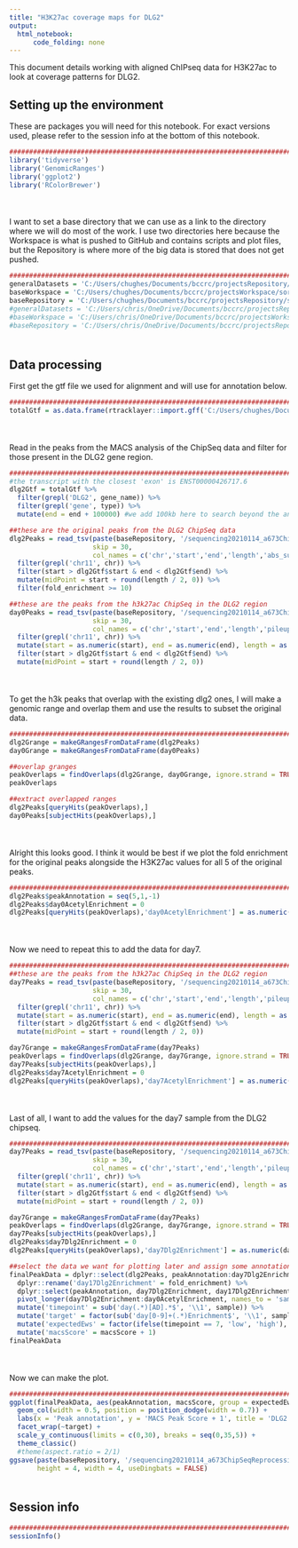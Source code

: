 ```yaml
---
title: "H3K27ac coverage maps for DLG2"
output:
  html_notebook:
      code_folding: none
---
```


This document details working with aligned ChIPseq data for H3K27ac to look at coverage patterns for DLG2.

## Setting up the environment

These are packages you will need for this notebook. For exact versions used, please refer to the session info at the bottom of this notebook.

```r
##########################################################################################
library('tidyverse')
library('GenomicRanges')
library('ggplot2')
library('RColorBrewer')
```

<div style="margin-bottom:50px;"></div>

I want to set a base directory that we can use as a link to the directory where we will do most of the work. I use two directories here because the Workspace is what is pushed to GitHub and contains scripts and plot files, but the Repository is where more of the big data is stored that does not get pushed.

```r
##########################################################################################
generalDatasets = 'C:/Users/chughes/Documents/bccrc/projectsRepository/generalDatasets'
baseWorkspace = 'C:/Users/chughes/Documents/bccrc/projectsWorkspace/sorensenLab/relatedToDlg2'
baseRepository = 'C:/Users/chughes/Documents/bccrc/projectsRepository/sorensenLab/relatedToDlg2'
#generalDatasets = 'C:/Users/chris/OneDrive/Documents/bccrc/projectsRepository/generalDatasets'
#baseWorkspace = 'C:/Users/chris/OneDrive/Documents/bccrc/projectsWorkspace/sorensenLab/relatedToYbx1'
#baseRepository = 'C:/Users/chris/OneDrive/Documents/bccrc/projectsRepository/sorensenLab/relatedToYbx1'
```

<div style="margin-bottom:50px;"></div>

## Data processing

First get the gtf file we used for alignment and will use for annotation below.

```r
##########################################################################################
totalGtf = as.data.frame(rtracklayer::import.gff('C:/Users/chughes/Documents/bccrc/databases/hg38/gencode_gtf/hg38.gtf.gz'))
```

<div style="margin-bottom:50px;"></div>

Read in the peaks from the MACS analysis of the ChipSeq data and filter for those present in the DLG2 gene region.

```r
##########################################################################################
#the transcript with the closest 'exon' is ENST00000426717.6
dlg2Gtf = totalGtf %>%
  filter(grepl('DLG2', gene_name)) %>%
  filter(grepl('gene', type)) %>%
  mutate(end = end + 100000) #we add 100kb here to search beyond the annotated TSS

##these are the original peaks from the DLG2 ChipSeq data
dlg2Peaks = read_tsv(paste(baseRepository, '/sequencing20210114_a673ChipSeqReprocessingAynaud/SRR8832674_peaks.xls', sep = ''), 
                     skip = 30, 
                     col_names = c('chr','start','end','length','abs_summit','pileup','logPValue','fold_enrichment','logQValue','name')) %>%
  filter(grepl('chr11', chr)) %>%
  filter(start > dlg2Gtf$start & end < dlg2Gtf$end) %>%
  mutate(midPoint = start + round(length / 2, 0)) %>%
  filter(fold_enrichment >= 10)

##these are the peaks from the h3k27ac ChipSeq in the DLG2 region
day0Peaks = read_tsv(paste(baseRepository, '/sequencing20210114_a673ChipSeqReprocessingAynaud/SRR8832667_peaks.xls', sep = ''), 
                     skip = 30, 
                     col_names = c('chr','start','end','length','pileup','logPValue','fold_enrichment','logQValue','name')) %>%
  filter(grepl('chr11', chr)) %>%
  mutate(start = as.numeric(start), end = as.numeric(end), length = as.numeric(length)) %>%
  filter(start > dlg2Gtf$start & end < dlg2Gtf$end) %>%
  mutate(midPoint = start + round(length / 2, 0))
```

<div style="margin-bottom:50px;"></div>

To get the h3k peaks that overlap with the existing dlg2 ones, I will make a genomic range and overlap them and use the results to subset the original data.

```r
##########################################################################################
dlg2Grange = makeGRangesFromDataFrame(dlg2Peaks)
day0Grange = makeGRangesFromDataFrame(day0Peaks)

##overlap granges
peakOverlaps = findOverlaps(dlg2Grange, day0Grange, ignore.strand = TRUE)
peakOverlaps

##extract overlapped ranges
dlg2Peaks[queryHits(peakOverlaps),]
day0Peaks[subjectHits(peakOverlaps),]
```

<div style="margin-bottom:50px;"></div>

Alright this looks good. I think it would be best if we plot the fold enrichment for the original peaks alongside the H3K27ac values for all 5 of the original peaks.

```r
##########################################################################################
dlg2Peaks$peakAnnotation = seq(5,1,-1)
dlg2Peaks$day0AcetylEnrichment = 0
dlg2Peaks[queryHits(peakOverlaps),'day0AcetylEnrichment'] = as.numeric(day0Peaks[subjectHits(peakOverlaps),'fold_enrichment']$fold_enrichment)
```

<div style="margin-bottom:50px;"></div>

Now we need to repeat this to add the data for day7.

```r
##########################################################################################
##these are the peaks from the h3k27ac ChipSeq in the DLG2 region
day7Peaks = read_tsv(paste(baseRepository, '/sequencing20210114_a673ChipSeqReprocessingAynaud/SRR8832668_peaks.xls', sep = ''), 
                     skip = 30, 
                     col_names = c('chr','start','end','length','pileup','logPValue','fold_enrichment','logQValue','name')) %>%
  filter(grepl('chr11', chr)) %>%
  mutate(start = as.numeric(start), end = as.numeric(end), length = as.numeric(length)) %>%
  filter(start > dlg2Gtf$start & end < dlg2Gtf$end) %>%
  mutate(midPoint = start + round(length / 2, 0))

day7Grange = makeGRangesFromDataFrame(day7Peaks)
peakOverlaps = findOverlaps(dlg2Grange, day7Grange, ignore.strand = TRUE)
day7Peaks[subjectHits(peakOverlaps),]
dlg2Peaks$day7AcetylEnrichment = 0
dlg2Peaks[queryHits(peakOverlaps),'day7AcetylEnrichment'] = as.numeric(day7Peaks[subjectHits(peakOverlaps),'fold_enrichment']$fold_enrichment)
```

<div style="margin-bottom:50px;"></div>

Last of all, I want to add the values for the day7 sample from the DLG2 chipseq.

```r
##########################################################################################
day7Peaks = read_tsv(paste(baseRepository, '/sequencing20210114_a673ChipSeqReprocessingAynaud/SRR8832669_peaks.xls', sep = ''), 
                     skip = 30, 
                     col_names = c('chr','start','end','length','pileup','logPValue','fold_enrichment','logQValue','name')) %>%
  filter(grepl('chr11', chr)) %>%
  mutate(start = as.numeric(start), end = as.numeric(end), length = as.numeric(length)) %>%
  filter(start > dlg2Gtf$start & end < dlg2Gtf$end) %>%
  mutate(midPoint = start + round(length / 2, 0))

day7Grange = makeGRangesFromDataFrame(day7Peaks)
peakOverlaps = findOverlaps(dlg2Grange, day7Grange, ignore.strand = TRUE)
day7Peaks[subjectHits(peakOverlaps),]
dlg2Peaks$day7Dlg2Enrichment = 0
dlg2Peaks[queryHits(peakOverlaps),'day7Dlg2Enrichment'] = as.numeric(day7Peaks[subjectHits(peakOverlaps),'fold_enrichment']$fold_enrichment)

##select the data we want for plotting later and assign some annotation details
finalPeakData = dplyr::select(dlg2Peaks, peakAnnotation:day7Dlg2Enrichment, fold_enrichment) %>%
  dplyr::rename('day17Dlg2Enrichment' = fold_enrichment) %>%
  dplyr::select(peakAnnotation, day7Dlg2Enrichment, day17Dlg2Enrichment, day7AcetylEnrichment, day0AcetylEnrichment) %>%
  pivot_longer(day7Dlg2Enrichment:day0AcetylEnrichment, names_to = 'sample', values_to = 'macsScore') %>%
  mutate('timepoint' = sub('day(.*)[AD].*$', '\\1', sample)) %>%
  mutate('target' = factor(sub('day[0-9]+(.*)Enrichment$', '\\1', sample), levels = c('Dlg2','Acetyl'))) %>%
  mutate('expectedEws' = factor(ifelse(timepoint == 7, 'low', 'high'), levels = c('low','high'))) %>%
  mutate('macsScore' = macsScore + 1)
finalPeakData
```

<div style="margin-bottom:50px;"></div>

Now we can make the plot.

```r
##########################################################################################
ggplot(finalPeakData, aes(peakAnnotation, macsScore, group = expectedEws)) +
  geom_col(width = 0.5, position = position_dodge(width = 0.7)) +
  labs(x = 'Peak annotation', y = 'MACS Peak Score + 1', title = 'DLG2 ChIPseq peaks') +
  facet_wrap(~target) +
  scale_y_continuous(limits = c(0,30), breaks = seq(0,35,5)) +
  theme_classic()
  #theme(aspect.ratio = 2/1)
ggsave(paste(baseRepository, '/sequencing20210114_a673ChipSeqReprocessingAynaud/barplot_dlg2ChipAndAcetylPeakEnrichment.pdf', sep = ''),
       height = 4, width = 4, useDingbats = FALSE)
```

<div style="margin-bottom:50px;"></div>

## Session info

```r
##########################################################################################
sessionInfo()
```



